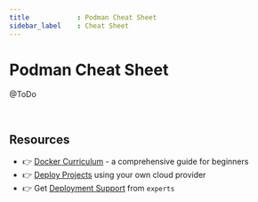 ```yaml
---
title            : Podman Cheat Sheet
sidebar_label    : Cheat Sheet
---
```


# Podman Cheat Sheet

@ToDo 

<br />

## Resources

- 👉 [Docker Curriculum](https://docker-curriculum.com/) - a comprehensive guide for beginners 
- 👉 [Deploy Projects](https://deploypro.dev/) using your own cloud provider
- 👉 Get [Deployment Support](https://deploypro.dev/support/) from `experts` 
